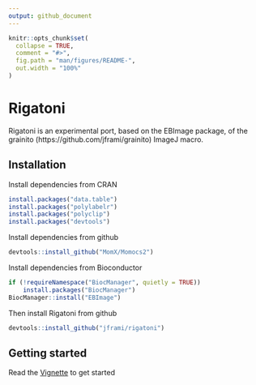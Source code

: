 ```yaml
---
output: github_document
---
```


<!-- README.md is generated from README.Rmd. Please edit that file -->

```r
knitr::opts_chunk$set(
  collapse = TRUE,
  comment = "#>",
  fig.path = "man/figures/README-",
  out.width = "100%"
)
```
# Rigatoni

<!-- badges: start -->
<!-- badges: end -->

Rigatoni is an experimental port, based on the EBImage package, of the grainito (https://github.com/jframi/grainito) ImageJ macro.


## Installation


Install dependencies from CRAN

``` r
install.packages("data.table")
install.packages("polylabelr")
install.packages("polyclip")
install.packages("devtools")
```
Install dependencies from github

``` r
devtools::install_github("MomX/Momocs2")
```

Install dependencies from Bioconductor
```r
if (!requireNamespace("BiocManager", quietly = TRUE))
    install.packages("BiocManager")
BiocManager::install("EBImage")
```
Then install Rigatoni from github

```r
devtools::install_github("jframi/rigatoni")
```

## Getting started

Read the [Vignette](https://jframi.github.io/rigatoni/articles/Rigatoni.html) to get started

